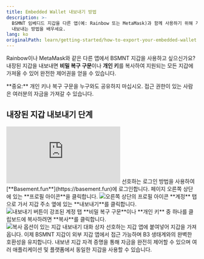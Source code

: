 ```yaml
---
title: Embedded Wallet 내보내기 방법
description: >-
  BSMNT 임베디드 지갑을 다른 앱(예: Rainbow 또는 MetaMask)과 함께 사용하기 위해 개인 키 또는 복구 구문을 복사하여
  내보내는 방법을 배우세요.
lang: ko
originalPath: learn/getting-started/how-to-export-your-embedded-wallet.mdx
---
```

Rainbow이나 MetaMask와 같은 다른 앱에서 BSMNT 지갑을 사용하고 싶으신가요? 내장된 지갑을 내보내면 **비밀 복구 구문**이나 **개인 키**를 복사하여 지원되는 모든 지갑에 가져올 수 있어 완전한 제어권을 얻을 수 있습니다.

<Warning>
**중요:** 개인 키나 복구 구문을 누구와도 공유하지 마십시오. 접근 권한이 있는 사람은 여러분의 자금을 가져갈 수 있습니다.
</Warning>

## 내장된 지갑 내보내기 단계

<iframe
  className="w-full aspect-video rounded-xl"
  src="https://www.youtube.com/embed/HBEbnJNBXW8"
  title="내장된 지갑 내보내는 방법"
  frameBorder="0"
  allow="accelerometer; autoplay; clipboard-write; encrypted-media; gyroscope; picture-in-picture"
  allowFullScreen
></iframe>

<Steps>
<Step title="Basement에 로그인">
  선호하는 로그인 방법을 사용하여 [**Basement.fun**](https://basement.fun)에 로그인합니다.
</Step>

<Step title="프로필 메뉴 접근">
  페이지 오른쪽 상단에 있는 **프로필 아이콘**을 클릭합니다.
  
  <Frame>
    <img src="https://s3.amazonaws.com/helpscout.net/docs/assets/685306b72e0550277aa9250e/images/688351828e5da9481ed4b74e/file-aIJ1FUGX3S.png" alt="오른쪽 상단의 프로필 아이콘" />
  </Frame>
</Step>

<Step title="계정 탭으로 이동">
  **계정** 탭으로 가서 지갑 주소 옆에 있는 **내보내기**를 클릭합니다.
  
  <Frame>
    <img src="https://s3.amazonaws.com/helpscout.net/docs/assets/685306b72e0550277aa9250e/images/688352538e5da9481ed4b753/file-gu5neAqKYc.png" alt="내보내기 버튼이 강조된 계정 탭" />
  </Frame>
</Step>

<Step title="자격 증명 복사">
  **비밀 복구 구문**이나 **개인 키** 중 하나를 클립보드에 복사하려면 **복사**를 클릭합니다.
  
  <Frame>
    <img src="https://s3.amazonaws.com/helpscout.net/docs/assets/685306b72e0550277aa9250e/images/6883532b2ffac8389cce3286/file-ZMIuoduKy3.png" alt="복사 옵션이 있는 지갑 내보내기 대화 상자" />
  </Frame>
</Step>

<Step title="선호하는 지갑에 가져오기">
  선호하는 지갑 앱에 붙여넣어 지갑을 가져옵니다.
  
  <Check>
    이제 BSMNT 지갑이 외부 지갑 앱에서 접근 가능하며 B3 생태계와의 완벽한 호환성을 유지합니다.
  </Check>
</Step>
</Steps>

<Info>
내보낸 지갑 자격 증명을 통해 자금을 완전히 제어할 수 있으며 여러 애플리케이션 및 플랫폼에서 동일한 지갑을 사용할 수 있습니다.
</Info>
